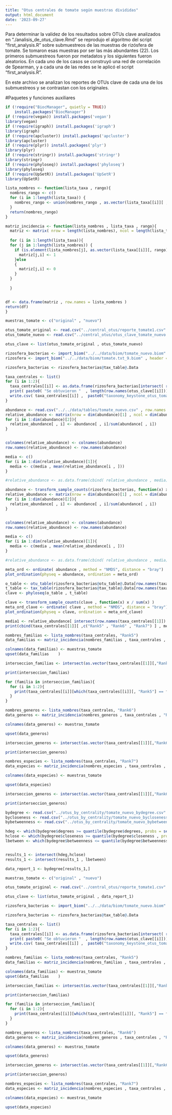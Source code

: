 ```yaml
---
title: "Otus centrales de tomate según muestras divididas"
output: html_document
date: '2023-09-27'
---
```


Para determinar la validez de los resultados sobre OTUs clave analizados en "./analisis_de_otus_clave.Rmd" se reprodujo el algoritmo del script "first_analysis.R" sobre submuestreos de las muestras de rizósfera de tomate. Se tomaron esas muestras por ser las más abundantes (22). Los primeros submuestreos fueron por metadatos y los siguientes fueron aleatorios. En cada uno de los casos se construyó una red de correlación de Spearman, y a cada una de las redes se le aplicó el script "first_analysis.R".


En este archivo se analizan los reportes de OTUs clave de cada una de los submuestreos y se contrastan con los originales. 

#Paquetes y funciones auxiliares

```r

if (!require("BiocManager", quietly = TRUE))
    install.packages("BiocManager")
if (!require(vegan)) install.packages('vegan')
library(vegan)
if (!require(igraph)) install.packages('igraph')
library(igraph)
if (!require(apcluster)) install.packages('apcluster')
library(apcluster)
if (!require(plyr)) install.packages('plyr')
library(plyr)
if (!require(stringr)) install.packages('stringr')
library(stringr)
if (!require(phyloseq)) install.packages('phyloseq')
library(phyloseq)
if (!require(UpSetR)) install.packages('UpSetR')
library(UpSetR)

```



```r
lista_nombres <- function(lista_taxa , rango){
  nombres_rango <- c()
  for (i in 1:length(lista_taxa)) {
    nombres_rango <- union(nombres_rango , as.vector(lista_taxa[[i]][ , rango]))
  }
  return(nombres_rango)
}
```

```r
matriz_incidencia <- function(lista_nombres , lista_taxa , rango){
  matriz <- matrix( nrow = length(lista_nombres), ncol = length(lista_taxa) )
  
  for (i in 1:length(lista_taxa)){
  for (j in 1:length(lista_nombres)) {
    if (is.element(lista_nombres[j], as.vector(lista_taxa[[i]][, rango] ))){
      matriz[j,i] <- 1
    }else
    {
      matriz[j,i] <- 0
    }
  }
  
  }


df <- data.frame(matriz , row.names = lista_nombres )
return(df)
}
```

```r
muestras_tomate <- c("original" , "nuevo")
```

```r
otus_tomate_original <- read.csv("../central_otus/reporte_tomate1.csv" , row.names = 1)
otus_tomate_nuevo <- read.csv("../central_otus/otus_clave_tomate_nuevo.csv" , row.names = 1)

otus_clave <- list(otus_tomate_original , otus_tomate_nuevo)
```

```r
rizosfera_bacterias <- import_biom("../../data/biom/tomate_nuevo.biom" , header = FALSE , sep = ";" , row.names = 1)
rizosfera <- import_biom("../../data/biom/tomate.txt_9.biom" , header = FALSE , sep = ";" , row.names = 1)
```

```r
rizosfera_bacterias <- rizosfera_bacterias@tax_table@.Data
```

```r
taxa_centrales <- list()
for (i in 1:2){
  taxa_centrales[[i]] <- as.data.frame(rizosfera_bacterias[intersect( row.names(rizosfera_bacterias), row.names(otus_clave[[i]])),])
  print( paste0( "Se obtuvieron "  , length(row.names(otus_clave[[i]])) , " OTUs clave en las " , length(colnames(otus_clave[[i]]))-4 , " muestras de " , muestras_tomate[i] ) )
  write.csv( taxa_centrales[[i]] ,  paste0("taxonomy_keystone_otus_tomate_", muestras_tomate[i] , ".csv"))
}

```

```r
abundance <- read.csv("../../data/tables/tomate_nuevo.csv" , row.names = 1)
relative_abundance <- matrix(nrow = dim(abundance)[1] , ncol = dim(abundance)[2]  )
for (i in 1:dim(abundance)[2]){
  relative_abundance[ , i] <- abundance[ , i]/sum(abundance[ , i])
}


colnames(relative_abundance) <- colnames(abundance)
row.names(relative_abundance) <- row.names(abundance)

media <- c()
for (i in 1:dim(relative_abundance)[1]){
  media <- c(media , mean(relative_abundance[i , ]))
}

#relative_abundance <- as.data.frame(cbind( relative_abundance , media))
```

```r
abundance <- transform_sample_counts(rizosfera_bacterias, function(x) x / sum(x) )
relative_abundance <- matrix(nrow = dim(abundance)[1] , ncol = dim(abundance)[2]  )
for (i in 1:dim(abundance)[2]){
  relative_abundance[ , i] <- abundance[ , i]/sum(abundance[ , i])
}


colnames(relative_abundance) <- colnames(abundance)
row.names(relative_abundance) <- row.names(abundance)

media <- c()
for (i in 1:dim(relative_abundance)[1]){
  media <- c(media , mean(relative_abundance[i , ]))
}

#relative_abundance <- as.data.frame(cbind( relative_abundance , media))
```


```r
meta_ord <- ordinate( abundance , method = "NMDS", distance = "bray")
plot_ordination(physeq = abundance, ordination = meta_ord)
```

```r
o_table <- otu_table(rizosfera_bacterias@otu_table@.Data[row.names(taxa_centrales[[2]])   , ] , taxa_are_rows = TRUE)
t_table <- tax_table(rizosfera_bacterias@tax_table@.Data[row.names(taxa_centrales[[2]])   , ] )
clave <- phyloseq(o_table , t_table)
```

```r
clave <- transform_sample_counts(clave , function(x) x / sum(x) )
meta_ord_clave <- ordinate( clave , method = "NMDS", distance = "bray")
plot_ordination(physeq = clave, ordination = meta_ord_clave)
```


```r
media1 <- relative_abundance[ intersect(row.names(taxa_centrales[[1]]) , row.names(relative_abundance) ), "media" ]
print(cbind(taxa_centrales[[1]][ ,c("Rank5" , "Rank6" , "Rank7") ] , media1 ))
```

```r
nombres_familias <- lista_nombres(taxa_centrales, "Rank5")
data_familias <- matriz_incidencia(nombres_familias , taxa_centrales , "Rank5")

colnames(data_familias) <- muestras_tomate
upset(data_familias    )
```


```r
interseccion_familias <- intersect(as.vector(taxa_centrales[[1]][,"Rank5"]) , as.vector(taxa_centrales[[2]][,"Rank5"]))

print(interseccion_familias)
```


```r
for (familia in interseccion_familias){
  for (i in 1:2){
    print(taxa_centrales[[i]][which(taxa_centrales[[i]][, "Rank5"] == familia) , c("Rank5" , "Rank6" , "Rank7")])
  }
}
```


```r
nombres_generos <- lista_nombres(taxa_centrales, "Rank6")
data_generos <- matriz_incidencia(nombres_generos , taxa_centrales , "Rank6")

colnames(data_generos) <- muestras_tomate

upset(data_generos)
```

```r
interseccion_generos <- intersect(as.vector(taxa_centrales[[1]][,"Rank6"]) , as.vector(taxa_centrales[[2]][,"Rank6"]))

print(interseccion_generos)
```

```r
nombres_especies <- lista_nombres(taxa_centrales, "Rank7")
data_especies <- matriz_incidencia(nombres_especies , taxa_centrales , "Rank7")

colnames(data_especies) <- muestras_tomate

upset(data_especies)
```









```r
interseccion_generos <- intersect(as.vector(taxa_centrales[[1]][,"Rank6"]) , as.vector(taxa_centrales[[2]][,"Rank6"]))

print(interseccion_generos)
```




```r
bydegree <- read.csv("../otus_by_centrality/tomate_nuevo_bydegree.csv" , row.names = 1)
bycloseness <- read.csv("../otus_by_centrality/tomate_nuevo_bycloseness.csv" , row.names = 1)
bybetweenness <- read.csv("../otus_by_centrality/tomate_nuevo_bybetweenness.csv" , row.names = 1)
```

```r
hdeg <- which(bydegree$degrees >= quantile(bydegree$degrees, probs = seq(0, 1, 0.25))[4])
hclose <- which(bydegree$closeness >= quantile(bydegree$closeness , probs = seq(0, 1, 0.25))[4])
lbetween <- which(bydegree$betweenness <= quantile(bydegree$betweenness , probs = seq(0, 1, 0.25))[2])
```

```r

```


```r
results_1 <- intersect(hdeg,hclose)
results_1 <- intersect(results_1 , lbetween)

data_report_1 <- bydegree[results_1,]
```

```r
muestras_tomate <- c("original" , "nuevo")
```

```r
otus_tomate_original <- read.csv("../central_otus/reporte_tomate1.csv" , row.names = 1)

otus_clave <- list(otus_tomate_original , data_report_1)
```

```r
rizosfera_bacterias <- import_biom("../../data/biom/tomate_nuevo.biom" , header = FALSE , sep = ";" , row.names = 1)
```

```r
rizosfera_bacterias <- rizosfera_bacterias@tax_table@.Data
```

```r
taxa_centrales <- list()
for (i in 1:2){
  taxa_centrales[[i]] <- as.data.frame(rizosfera_bacterias[intersect( row.names(rizosfera_bacterias), row.names(otus_clave[[i]])),])
  print( paste0( "Se obtuvieron "  , length(row.names(otus_clave[[i]])) , " OTUs clave en las " , length(colnames(otus_clave[[i]]))-4 , " muestras de " , muestras_tomate[i] ) )
  write.csv( taxa_centrales[[i]] ,  paste0("taxonomy_keystone_otus_tomate_", muestras_tomate[i] , ".csv"))
}

```


```r
nombres_familias <- lista_nombres(taxa_centrales, "Rank5")
data_familias <- matriz_incidencia(nombres_familias , taxa_centrales , "Rank5")

colnames(data_familias) <- muestras_tomate
upset(data_familias    )
```


```r
interseccion_familias <- intersect(as.vector(taxa_centrales[[1]][,"Rank5"]) , as.vector(taxa_centrales[[2]][,"Rank5"]))

print(interseccion_familias)
```


```r
for (familia in interseccion_familias){
  for (i in 1:2){
    print(taxa_centrales[[i]][which(taxa_centrales[[i]][, "Rank5"] == familia) , c("Rank5" , "Rank6" , "Rank7")])
  }
}
```


```r
nombres_generos <- lista_nombres(taxa_centrales, "Rank6")
data_generos <- matriz_incidencia(nombres_generos , taxa_centrales , "Rank6")

colnames(data_generos) <- muestras_tomate

upset(data_generos)
```

```r
interseccion_generos <- intersect(as.vector(taxa_centrales[[1]][,"Rank6"]) , as.vector(taxa_centrales[[2]][,"Rank6"]))

print(interseccion_generos)
```

```r
nombres_especies <- lista_nombres(taxa_centrales, "Rank7")
data_especies <- matriz_incidencia(nombres_especies , taxa_centrales , "Rank7")

colnames(data_especies) <- muestras_tomate

upset(data_especies)
```
